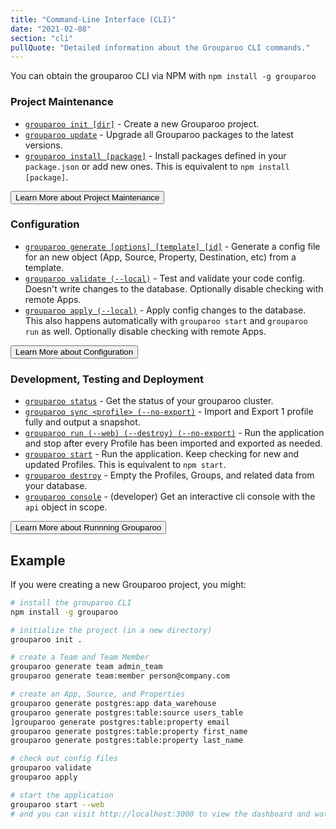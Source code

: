 ```yaml
---
title: "Command-Line Interface (CLI)"
date: "2021-02-08"
section: "cli"
pullQuote: "Detailed information about the Grouparoo CLI commands."
---
```


You can obtain the grouparoo CLI via NPM with `npm install -g grouparoo`

### Project Maintenance

- [`grouparoo init [dir]`](/docs/cli/setup#init) - Create a new Grouparoo project.
- [`grouparoo update`](/docs/cli/setup#update) - Upgrade all Grouparoo packages to the latest versions.
- [`grouparoo install [package]`](/docs/cli/setup#install) - Install packages defined in your `package.json` or add new ones. This is equivalent to `npm install [package]`.

<Button variant="outline-primary" href="/docs/cli/setup">
  Learn More about Project Maintenance
</Button>

### Configuration

- [`grouparoo generate [options] [template] [id]`](/docs/cli/config#generate) - Generate a config file for an new object (App, Source, Property, Destination, etc) from a template.
- [`grouparoo validate (--local)`](/docs/cli/config#validate) - Test and validate your code config. Doesn't write changes to the database. Optionally disable checking with remote Apps.
- [`grouparoo apply (--local)`](/docs/cli/config#apply) - Apply config changes to the database. This also happens automatically with `grouparoo start` and `grouparoo run` as well. Optionally disable checking with remote Apps.

<Button variant="outline-primary" href="/docs/cli/config">
  Learn More about Configuration
</Button>

### Development, Testing and Deployment

- [`grouparoo status`](/docs/cli/run#status) - Get the status of your grouparoo cluster.
- [`grouparoo sync <profile> (--no-export)`](/docs/cli/run#sync) - Import and Export 1 profile fully and output a snapshot.
- [`grouparoo run (--web) (--destroy) (--no-export)`](/docs/cli/run#run) - Run the application and stop after every Profile has been imported and exported as needed.
- [`grouparoo start`](/docs/cli/run#start) - Run the application. Keep checking for new and updated Profiles. This is equivalent to `npm start`.
- [`grouparoo destroy`](/docs/cli/run#destroy) - Empty the Profiles, Groups, and related data from your database.
- [`grouparoo console`](/docs/cli/run#console) - (developer) Get an interactive cli console with the `api` object in scope.

<Button variant="outline-primary" href="/docs/cli/run">
  Learn More about Runnning Grouparoo
</Button>

## Example

If you were creating a new Grouparoo project, you might:

```bash
# install the grouparoo CLI
npm install -g grouparoo

# initialize the project (in a new directory)
grouparoo init .

# create a Team and Team Member
grouparoo generate team admin_team
grouparoo generate team:member person@company.com

# create an App, Source, and Properties
grouparoo generate postgres:app data_warehouse
grouparoo generate postgres:table:source users_table
]grouparoo generate postgres:table:property email
grouparoo generate postgres:table:property first_name
grouparoo generate postgres:table:property last_name

# check out config files
grouparoo validate
grouparoo apply

# start the application
grouparoo start --web
# and you can visit http://localhost:3000 to view the dashboard and watch your data import
```

